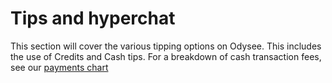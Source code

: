 # Tips and hyperchat

This section will cover the various tipping options on Odysee. This includes the use of Credits and Cash tips. For a breakdown of cash transaction fees, see our [payments chart](https://help.odysee.tv/payments-chart/)

<CategoryCards/>

